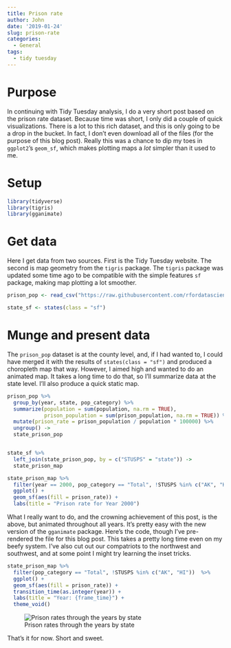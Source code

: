 ```yaml
---
title: Prison rate
author: John
date: '2019-01-24'
slug: prison-rate
categories:
  - General
tags:
  - tidy tuesday
---
```


# Purpose

In continuing with Tidy Tuesday analysis, I do a very short post based on the prison rate dataset. Because time was short, I only did a couple of quick visualizations. There is a lot to this rich dataset, and this is only going to be a drop in the bucket. In fact, I don't even download all of the files (for the purpose of this blog post). Really this was a chance to dip my toes in `ggplot2`'s `geom_sf`, which makes plotting maps a *lot* simpler than it used to me.

# Setup

```r
library(tidyverse)
library(tigris)
library(gganimate)
```

# Get data

Here I get data from two sources. First is the Tidy Tuesday website. The second is map geometry from the `tigris` package. The `tigris` package was updated some time ago to be compatible with the simple features `sf` package, making map plotting a lot smoother.

```r
prison_pop <- read_csv("https://raw.githubusercontent.com/rfordatascience/tidytuesday/master/data/2019/2019-01-22/prison_population.csv")

state_sf <- states(class = "sf")
```

# Munge and present data

The `prison_pop` dataset is at the county level, and, if I had wanted to, I could have merged it with the results of `states(class = "sf")` and produced a choropleth map that way. However, I aimed high and wanted to do an animated map. It takes a long time to do that, so I'll summarize data at the state level. I'll also produce a quick static map.

```r
prison_pop %>% 
  group_by(year, state, pop_category) %>% 
  summarize(population = sum(population, na.rm = TRUE),
            prison_population = sum(prison_population, na.rm = TRUE)) %>% 
  mutate(prison_rate = prison_population / population * 100000) %>% 
  ungroup() ->
  state_prison_pop


state_sf %>% 
  left_join(state_prison_pop, by = c("STUSPS" = "state")) ->
  state_prison_map

state_prison_map %>% 
  filter(year == 2000, pop_category == "Total", !STUSPS %in% c("AK", "HI")) %>% 
  ggplot() +
  geom_sf(aes(fill = prison_rate)) +
  labs(title = "Prison rate for Year 2000")
```

What I really want to do, and the crowning achievement of this post, is the above, but animated throughout all years. It's pretty easy with the new version of the `gganimate` package. Here's the code, though I've pre-rendered the file for this blog post. This takes a pretty long time even on my beefy system. I've also cut out our compatriots to the northwest and southwest, and at some point I might try learning the inset tricks.


```r
state_prison_map %>% 
  filter(pop_category == "Total", !STUSPS %in% c("AK", "HI"))  %>% 
  ggplot() +
  geom_sf(aes(fill = prison_rate)) +
  transition_time(as.integer(year)) +
  labs(title = "Year: {frame_time}") +
  theme_void()
```

![Prison rates through the years by state](/post/2019-01-24-prison-rate_files/prison_rate.gif)

That's it for now. Short and sweet. 